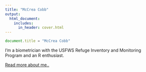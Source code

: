 ```yaml
---
title: "McCrea Cobb"
output:
  html_document:
    includes:
      in_header: cover.html
---
```


```js
document.title = "McCrea Cobb"
```

I'm a biometrician with the USFWS Refuge Inventory and Monitoring Program and an R enthusiast. 

[Read more about me..](about.html)

